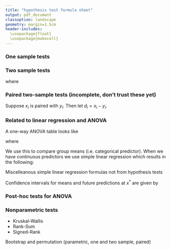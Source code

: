 ```yaml
---
title: "hypothesis test formula sheet"
output: pdf_document
classoption: landscape
geometry: margin=1.5cm
header-includes:
  \usepackage{float}
  \usepackage{makecell}
---
```


\renewcommand{\arraystretch}{2.5}

### One sample tests

\begin{figure}[H]
  \begin{center}
    \begin{tabular}{lccccc}
    
    name & known parameters & null hypothesis & test statistic & null distribution & p-value (two sided) \\
     \hline
    
    one sample z-test &
    $\mu$ unknown, $\sigma^2$ known &
    $H_0: \mu = \mu_0$ &
    $Z_\text{obs} = \displaystyle {\bar x - \mu_0 \over {\sigma \over \sqrt n}}$ &
    N(0, 1) &
    $2 \cdot P(Z < -|Z_\text{obs}|)$ \\
    
    \thead{one sample z-test \\ for a proportion} & 
    $\pi$ unknown &
    $H_0: \pi = \pi_0$ &
    $Z_\text{obs} = \displaystyle {\hat \pi - \pi_0 \over \sqrt{\pi_0 (1 - \pi_0)  \over n}}$ & 
    N(0, 1) & 
    $2 \cdot P(Z < -|Z_\text{obs}|)$ \\
    
    one sample t-test &
    $\mu, \sigma^2$ unknown &
    $H_0: \mu = \mu_0$ & $T_\text{obs} = \displaystyle {\bar x - \mu_0 \over {s \over \sqrt n}}$ &
    $t_{n-1}$ &
    $2 \cdot P(t_{n-1} < -|T_\text{obs}|)$ \\
    
    chi-square test for variance &
    $\mu, \sigma^2$ unknown &
    $H_0: \sigma^2 = \sigma^2_0$ &
    $T = \displaystyle {(n - 1) \cdot s^2 \over \sigma^2_0}$ &
    $\chi^2_{n-1}$ &
    TODO \\
    
    sign test &
    none &
    $H_0: m = m_0$ &
    $B_\text{obs} = \sum_i I_{x_i > m_0}$ &
    Binomial($\sum_i I_{x_i \neq m_0}, \frac 12$) &
    $2 \cdot \min(P(B \ge B_\text{obs}), P(B \le B_\text{obs}))$
    \end{tabular}
  \end{center}
\end{figure}

### Two sample tests

\begin{figure}[H]
  \begin{center}
    \begin{tabular}{lccccc}
    
    name & known parameters & null hypothesis & test statistic & null distribution & p-value (two sided) \\
     \hline
    
    two sample z-test &
    \thead{$\mu_1, \mu_2$ unknown \\ $\sigma_1^2, \sigma_2^2$ known} &
    $H_0: \mu_1 - \mu_2 = \delta_0$ &
    $Z_\text{obs} = \displaystyle {(\bar x - \bar y) - \delta_0 \over \sqrt{{\sigma_1^2 \over n_1} + {\sigma_2^2 \over n_2}}}$ &
    N(0, 1) &
    $2 \cdot P(Z < -|Z_\text{obs}|)$ \\
    
    \thead{two sample z-test \\ for a proportion} & 
    $\pi_1, \pi_2$ unknown &
    $H_0: \pi_1 = \pi_2$ &
    $Z_\text{obs} = \displaystyle {\hat \pi_1 - \hat \pi_2 \over \sqrt{\hat \pi (1 - \hat \pi) \left({1 \over n_1} + {1 \over n_2} \right)}}$ & 
    N(0, 1) & 
    $2 \cdot P(Z < -|Z_\text{obs}|)$ \\
    
    equal variance t-test &
    \thead{$\mu_1, \mu_2$ \\ $\sigma_1^2 = \sigma_2^2$ unknown} &
    $H_0: \mu_1 - \mu_2 = \delta_0$ &
    $T_\text{obs} = \displaystyle {(\bar x - \bar y) - \delta_0 \over 
      s_\text{pooled} \sqrt{{1 \over n_1} + {1 \over n_2}}}$ &
    $t_{n_1 + n_2 - 2}$ &
    $2 \cdot P(t_{n_1 + n_2 - 2} < -|T_\text{obs}|)$ \\
    
    welch's t-test &
    \thead{$\mu_1, \mu_2$ \\ $\sigma_1^2 \neq \sigma_2^2$ unknown} &
    $H_0: \mu_1 - \mu_2 = \delta_0$ &
    $T_\text{obs} = \displaystyle {(\bar x - \bar y) - \delta_0 \over 
      \sqrt{{s_1^2 \over n_1} + {s_2^2 \over n_2}}}$ &
    $t_\nu$ &
    $2 \cdot P(t_\nu < -|T_\text{obs}|)$ \\
    
    f-test for equal variance &
    \thead{$\mu_1, \mu_2$ \\ $\sigma_1^2, \sigma_2^2$ unknown} &
    $H_0: \sigma_1^2 = \sigma_2^2$ &
    $F_\text{obs} = \displaystyle {s_1^2 \over s_2^2}$ &
    $F_{n_1 - 1, n_2 - 1}$ &
    TODO \\

    \end{tabular}
  \end{center}
\end{figure}

where

\begin{align}
s_\text{pooled} &= \sqrt{{(n_1 - 1) \cdot s_1^2 + (n_2 - 1) \cdot s_2^2 \over n_1 + n_2 - 2}} 
\qquad \qquad
\nu = { \left({s_1^2 \over n_1} + {s_2^2 \over n_2}\right)^2 \over
  {\left({s_1^2 \over n_1} \right)^2 \over n_1 - 1} +
  {\left({s_2^2 \over n_2} \right)^2 \over n_2 - 1}
}
\qquad \qquad
\hat \pi = {n_1 \hat \pi_1 + n_2 \hat \pi_2 \over n_1 + n_2}
\end{align}

### Paired two-sample tests (incomplete, don't trust these yet)

Suppose $x_i$ is paired with $y_i$. Then let $d_i = x_i - y_i$.

\begin{figure}[H]
  \begin{center}
    \begin{tabular}{lccccc}
    
    name & known parameters & null hypothesis & test statistic & null distribution & p-value (two sided) \\
     \hline

    paired z-test &
    $\mu$ unknown, $\sigma^2$ known &
    $H_0: \mu_1 - \mu_2 = \delta_0$ &
    $Z_\text{obs} = \displaystyle {\bar d - \mu_0 \over {\sigma \over \sqrt n}}$ & N(0, 1) &
    $2 \cdot P(Z < -|Z_\text{obs}|)$ \\
    
    paired t-test & 
    $\mu, \sigma^2$ unknown &
    $H_0: \mu_1 - \mu_2 = \delta_0$ &
    $T_\text{obs} = \displaystyle {\bar d - \delta_0 \over {s_d \over \sqrt n}}$ & $t_{n-1}$ &
    $2 \cdot P(t_{n-1} < -|T_\text{obs}|)$ \\
    
    paired sign test &
    none &
    $H_0: m_1 - m_2 = \delta_0$ &
    $B_\text{obs} = \sum_i I_{d_i > \delta_0}$ &
    Binomial($\sum_i I_{d_i \neq \delta_0}, \frac 12$) &
    $2 \cdot \min(P(B \ge B_\text{obs}), P(B \le B_\text{obs}))$
    
    \end{tabular}
  \end{center}
\end{figure}

### Related to linear regression and ANOVA


A one-way ANOVA table looks like

\begin{figure}[H]
  \begin{center}
    \begin{tabular}{lccccc}
    
    source & df & SS & MS & F & p-value \\
    \hline
    
    treatment &
    $k - 1$ &
    $\text{SSTreatment}$ &
    $\text{MSTreatment} = {\text{SSTreatment} \over k - 1}$ &
    ${\text{MSTreatment} \over \text{MSError}}$ &
    $P(F_{k - 1, N - k} > F_\text{obs})$ \\
    
    error &
    $N - k$ &
    $\text{SSError}$ &
    $\text{MSError} = {\text{SSError} \over N - k}$ \\
    
    total &
    $N - 1$ &
    $\text{SSTotal}$
    
    \end{tabular}
  \end{center}
\end{figure}


where

\begin{align}
\text{SSTreatment} 
&= \sum_{i=1}^k \sum_{j=1}^{n_i} (\bar y_{i \cdot} - \bar y_{\cdot \cdot})^2 
= \sum_{i=1}^k n_i (\bar y_{i \cdot} - \bar y_{\cdot \cdot})^2 \\
\text{SSError} 
&= \sum_{i=1}^k \sum_{j=1}^{n_i} (y_{ij} - \bar y_{i \cdot})^2
= \sum_{i=1}^k (n_i - 1) s^2_i \\
\text{SSTotal} 
&= \text{SSTreatment} + \text{SSError}
= \sum_{i=1}^k \sum_{j=1}^{n_i} (y_{ij} - \bar y_{\cdot \cdot})^2
\end{align}

We use this to compare group means (i.e. categorical predictor). When we have continuous predictors we use simple linear regression which results in the following:

\begin{figure}[H]
  \begin{center}
    \begin{tabular}{lccccc}
    
    name & null hypothesis & test statistic & null distribution & p-value \\
     \hline
    
    t-test for $\beta_0$ &
    $H_0: \beta_0 = c$ &
    $T_\text{obs} = \displaystyle {\hat \beta_0 - c \over \hat \sigma \sqrt{\frac 1n + \bar x^2 / \sum_{i=1}^n (x_i - \bar x)^2 }}$ &
    $t_{n-2}$ &
    $2 \cdot P(T < -|T_\text{obs}|)$ \\
    
    t-test for $\beta_1$ &
    $H_0: \beta_1 = c$ &
    $T_\text{obs} = \displaystyle {\hat \beta_1 - c \over \hat \sigma / \sqrt{\sum_{i=1}^n (x_i - \bar x)^2}}$ &
    $t_{n-2}$ &
    $2 \cdot P(T < -|T_\text{obs}|)$ \\
    
    overall f-test for linear model &
    TODO &
    TODO &
    TODO &
    TODO \\
    
    \end{tabular}
  \end{center}
\end{figure}

Miscelleanous simple linear regression formulas not from hypothesis tests

\begin{align}
y_i &= \beta_0 + \beta_1 x_i + \varepsilon_i \qquad \varepsilon_i \sim \textrm{Normal}(0, \sigma^2) \\
\rho &= {
  \sum_{i=1}^n (x_i - \bar x) (y_i - \bar y) \over
  \sqrt{\sum_{i=1}^n (x_i - \bar x)^2}
  \sqrt{\sum_{i=1}^n (y_i - \bar y)^2}} 
  = {s_{xy} \over s_x s_y} \\
\hat \beta_1 &= {
  \sum_{i=1}^n (x_i - \bar x) (y_i - \bar y) \over 
  \sum_{i=1}^n (x_i - \bar x)^2}
  = \rho \cdot {s_y \over s_x} \\
\hat \beta_0 &= \hat y - \hat \beta_1 \bar x \\
\hat y_i &= \hat \beta_0 + \hat \beta_1 x_i \\
e_i &= y_i - \hat y_i \\
\text{SSE} &= \sum_{i=1}^n (y_i - \hat y_i)^2 \\
\hat \sigma^2 &= \text{MSE} = {\sum_{i=1}^n (y_i - \hat y_i)^2 \over n - 2} 
\end{align}

Confidence intervals for means and future predictions at $x^*$ are given by

\begin{align}
TODO
\end{align}

### Post-hoc tests for ANOVA

\begin{figure}[H]
  \begin{center}
    \begin{tabular}{lccccc}
    
    name & null hypothesis & test statistic & null distribution & p-value \\
     \hline
     
    linear contrast on group means &
    TODO &
    TODO &
    TODO &
    TODO \\
    
    tukey's honestly significant differences &
    TODO &
    TODO &
    TODO &
    TODO \\
    
    \end{tabular}
  \end{center}
\end{figure}

### Nonparametric tests

- Kruskal-Wallis
- Rank-Sum
- Signed-Rank

Bootstrap and permutation (parametric, one and two sample, paired)
